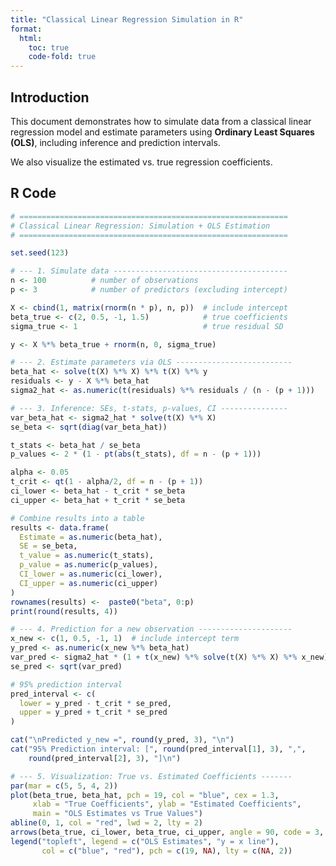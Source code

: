 ```yaml
---
title: "Classical Linear Regression Simulation in R"
format:
  html:
    toc: true
    code-fold: true
---
```


## Introduction

This document demonstrates how to simulate data from a classical linear regression model and estimate parameters using **Ordinary Least Squares (OLS)**, including inference and prediction intervals.

We also visualize the estimated vs. true regression coefficients.

## R Code

```r
# ============================================================
# Classical Linear Regression: Simulation + OLS Estimation
# ============================================================

set.seed(123)

# --- 1. Simulate data ---------------------------------------
n <- 100          # number of observations
p <- 3            # number of predictors (excluding intercept)

X <- cbind(1, matrix(rnorm(n * p), n, p))  # include intercept
beta_true <- c(2, 0.5, -1, 1.5)            # true coefficients
sigma_true <- 1                            # true residual SD

y <- X %*% beta_true + rnorm(n, 0, sigma_true)

# --- 2. Estimate parameters via OLS --------------------------
beta_hat <- solve(t(X) %*% X) %*% t(X) %*% y
residuals <- y - X %*% beta_hat
sigma2_hat <- as.numeric(t(residuals) %*% residuals / (n - (p + 1)))

# --- 3. Inference: SEs, t-stats, p-values, CI ---------------
var_beta_hat <- sigma2_hat * solve(t(X) %*% X)
se_beta <- sqrt(diag(var_beta_hat))

t_stats <- beta_hat / se_beta
p_values <- 2 * (1 - pt(abs(t_stats), df = n - (p + 1)))

alpha <- 0.05
t_crit <- qt(1 - alpha/2, df = n - (p + 1))
ci_lower <- beta_hat - t_crit * se_beta
ci_upper <- beta_hat + t_crit * se_beta

# Combine results into a table
results <- data.frame(
  Estimate = as.numeric(beta_hat),
  SE = se_beta,
  t_value = as.numeric(t_stats),
  p_value = as.numeric(p_values),
  CI_lower = as.numeric(ci_lower),
  CI_upper = as.numeric(ci_upper)
)
rownames(results) <-  paste0("beta", 0:p)
print(round(results, 4))

# --- 4. Prediction for a new observation ---------------------
x_new <- c(1, 0.5, -1, 1)  # include intercept term
y_pred <- as.numeric(x_new %*% beta_hat)
var_pred <- sigma2_hat * (1 + t(x_new) %*% solve(t(X) %*% X) %*% x_new)
se_pred <- sqrt(var_pred)

# 95% prediction interval
pred_interval <- c(
  lower = y_pred - t_crit * se_pred,
  upper = y_pred + t_crit * se_pred
)

cat("\nPredicted y_new =", round(y_pred, 3), "\n")
cat("95% Prediction interval: [", round(pred_interval[1], 3), ",",
    round(pred_interval[2], 3), "]\n")

# --- 5. Visualization: True vs. Estimated Coefficients -------
par(mar = c(5, 5, 4, 2))
plot(beta_true, beta_hat, pch = 19, col = "blue", cex = 1.3,
     xlab = "True Coefficients", ylab = "Estimated Coefficients",
     main = "OLS Estimates vs True Values")
abline(0, 1, col = "red", lwd = 2, lty = 2)
arrows(beta_true, ci_lower, beta_true, ci_upper, angle = 90, code = 3, length = 0.05, col = "darkgray")
legend("topleft", legend = c("OLS Estimates", "y = x line"), 
       col = c("blue", "red"), pch = c(19, NA), lty = c(NA, 2))
```
